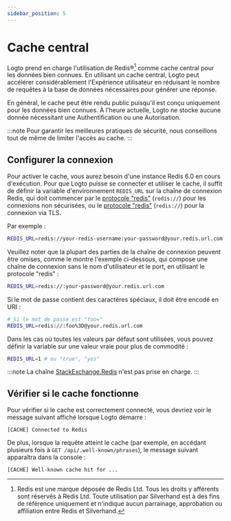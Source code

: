 ```yaml
---
sidebar_position: 5
---
```


# Cache central

Logto prend en charge l'utilisation de Redis®[^1] comme cache central pour les données bien connues. En utilisant un cache central, Logto peut accélérer considérablement l'Expérience utilisateur en réduisant le nombre de requêtes à la base de données nécessaires pour générer une réponse.

[^1]: Redis est une marque déposée de Redis Ltd. Tous les droits y afférents sont réservés à Redis Ltd. Toute utilisation par Silverhand est à des fins de référence uniquement et n'indique aucun parrainage, approbation ou affiliation entre Redis et Silverhand.

En général, le cache peut être rendu public puisqu'il est conçu uniquement pour les données bien connues. À l'heure actuelle, Logto ne stocke aucune donnée nécessitant une Authentification ou une Autorisation.

:::note
Pour garantir les meilleures pratiques de sécurité, nous conseillons tout de même de limiter l'accès au cache.
:::

## Configurer la connexion

Pour activer le cache, vous aurez besoin d'une instance Redis 6.0 en cours d'exécution. Pour que Logto puisse se connecter et utiliser le cache, il suffit de définir la variable d'environnement `REDIS_URL` sur la chaîne de connexion Redis, qui doit commencer par le [protocole "redis"](https://www.iana.org/assignments/uri-schemes/prov/redis) (`redis://`) pour les connexions non sécurisées, ou le [protocole "redis"](https://www.iana.org/assignments/uri-schemes/prov/rediss) (`redis://`) pour la connexion via TLS.

Par exemple :

```bash
REDIS_URL=redis://your-redis-username:your-password@your.redis.url.com:6380
```

Veuillez noter que la plupart des parties de la chaîne de connexion peuvent être omises, comme le montre l'exemple ci-dessous, qui compose une chaîne de connexion sans le nom d'utilisateur et le port, en utilisant le protocole "redis" :

```bash
REDIS_URL=redis://:your-password@your.redis.url.com
```

Si le mot de passe contient des caractères spéciaux, il doit être encodé en URI :

```bash
# Si le mot de passe est "foo="
REDIS_URL=redis://:foo%3D@your.redis.url.com
```

Dans les cas où toutes les valeurs par défaut sont utilisées, vous pouvez définir la variable sur une valeur vraie pour plus de commodité :

```bash
REDIS_URL=1 # ou "true", "yes"
```

:::note
La chaîne [StackExchange.Redis](https://stackexchange.github.io/StackExchange.Redis/Configuration.html) n'est pas prise en charge.
:::

## Vérifier si le cache fonctionne

Pour vérifier si le cache est correctement connecté, vous devriez voir le message suivant affiché lorsque Logto démarre :

```
[CACHE] Connected to Redis
```

De plus, lorsque la requête atteint le cache (par exemple, en accédant plusieurs fois à `GET /api/.well-known/phrases`), le message suivant apparaîtra dans la console :

```
[CACHE] Well-known cache hit for ...
```
